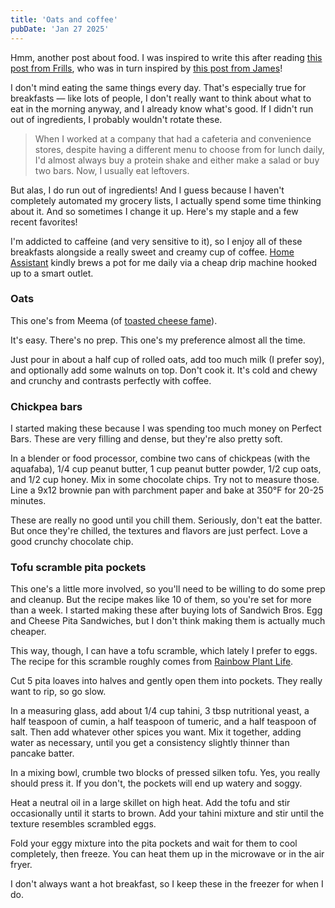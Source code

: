 ```yaml
---
title: 'Oats and coffee'
pubDate: 'Jan 27 2025'
---
```


Hmm, another post about food. I was inspired to write this after reading [this post from Frills](https://frills.dev/blog/240325-breakfast/), who was in turn inspired by [this post from James](https://jamesg.blog/2024/03/21/eggs-and-coffee/)!

I don't mind eating the same things every day. That's especially true for breakfasts — like lots of people, I don't really want to think about what to eat in the morning anyway, and I already know what's good. If I didn't run out of ingredients, I probably wouldn't rotate these.

> When I worked at a company that had a cafeteria and convenience stores, despite having a different menu to choose from for lunch daily, I'd almost always buy a protein shake and either make a salad or buy two bars. Now, I usually eat leftovers.

But alas, I do run out of ingredients! And I guess because I haven't completely automated my grocery lists, I actually spend some time thinking about it. And so sometimes I change it up. Here's my staple and a few recent favorites!

I'm addicted to caffeine (and very sensitive to it), so I enjoy all of these breakfasts alongside a really sweet and creamy cup of coffee. [Home Assistant](https://www.home-assistant.io/) kindly brews a pot for me daily via a cheap drip machine hooked up to a smart outlet.

### Oats

This one's from Meema (of [toasted cheese fame](/cards/meemas-toasted-cheese)).

It's easy. There's no prep. This one's my preference almost all the time.

Just pour in about a half cup of rolled oats, add too much milk (I prefer soy), and optionally add some walnuts on top. Don't cook it. It's cold and chewy and crunchy and contrasts perfectly with coffee.

### Chickpea bars

I started making these because I was spending too much money on Perfect Bars. These are very filling and dense, but they're also pretty soft.

In a blender or food processor, combine two cans of chickpeas (with the aquafaba), 1/4 cup peanut butter, 1 cup peanut butter powder, 1/2 cup oats, and 1/2 cup honey. Mix in some chocolate chips. Try not to measure those. Line a 9x12 brownie pan with parchment paper and bake at 350°F for 20-25 minutes.

These are really no good until you chill them. Seriously, don't eat the batter. But once they're chilled, the textures and flavors are just perfect. Love a good crunchy chocolate chip.

### Tofu scramble pita pockets

This one's a little more involved, so you'll need to be willing to do some prep and cleanup. But the recipe makes like 10 of them, so you're set for more than a week. I started making these after buying lots of Sandwich Bros. Egg and Cheese Pita Sandwiches, but I don't think making them is actually much cheaper.

This way, though, I can have a tofu scramble, which lately I prefer to eggs. The recipe for this scramble roughly comes from [Rainbow Plant Life](https://rainbowplantlife.com/eggy-tofu-scramble/).

Cut 5 pita loaves into halves and gently open them into pockets. They really want to rip, so go slow.

In a measuring glass, add about 1/4 cup tahini, 3 tbsp nutritional yeast, a half teaspoon of cumin, a half teaspoon of tumeric, and a half teaspoon of salt. Then add whatever other spices you want. Mix it together, adding water as necessary, until you get a consistency slightly thinner than pancake batter.

In a mixing bowl, crumble two blocks of pressed silken tofu. Yes, you really should press it. If you don't, the pockets will end up watery and soggy.

Heat a neutral oil in a large skillet on high heat. Add the tofu and stir occasionally until it starts to brown. Add your tahini mixture and stir until the texture resembles scrambled eggs.

Fold your eggy mixture into the pita pockets and wait for them to cool completely, then freeze. You can heat them up in the microwave or in the air fryer.

I don't always want a hot breakfast, so I keep these in the freezer for when I do.
